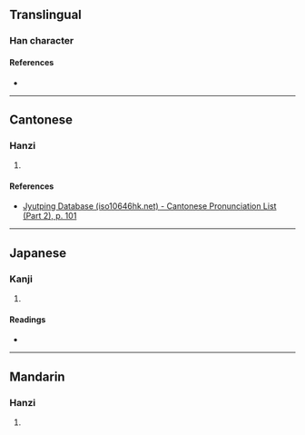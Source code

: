 {{character info/new}}
==Translingual==

===Han character===
{{Han char|rn=46|rad=山|as=11|sn=14|four=22243|canj=UVMI|ids=⿱山將}}

====References====
* {{Han ref|kx=0319.030|dkj=08429|dj=0619.130|hdz=10795.150|uh=5D88|ud=23944|bh=E1AC|bd=57772}}

----

==Cantonese==

===Hanzi===
{{yue-hanzi|jyut=[[coeng1]]|y=cheung1}}

# {{rfdef|yue|sort=山11}}

====References====
* [http://www.iso10646hk.net/jp/document/download.jsp Jyutping Database (iso10646hk.net) - Cantonese Pronunciation List (Part 2), p. 101]

----

==Japanese==

===Kanji===
{{ja-kanji|grade=|rs=山11}}

# {{rfdef|ja|sort=山11}}

====Readings====
* {{ja-readings|on=[[しゃう]] (shau), [[そう]] (sō)|kun=}}

----

==Mandarin==

===Hanzi===
{{cmn-hanzi|pin=[[qiāng]] ([[qiang1]])|wg=ch'iang<sup>1</sup>}}

# {{rfdef|cmn|sort=山11}}